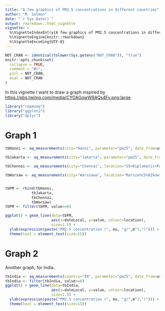 ```yaml
---
title: "A few graphics of PM2.5 concentrations in different countries"
author: "M. Salmon"
date: "`r Sys.Date()`"
output: rmarkdown::html_vignette
vignette: >
  %\VignetteIndexEntry{A few graphics of PM2.5 concentrations in different countries}
  %\VignetteEngine{knitr::rmarkdown}
  %\VignetteEncoding{UTF-8}
---
```


```r
NOT_CRAN <- identical(tolower(Sys.getenv("NOT_CRAN")), "true")
knitr::opts_chunk$set(
  collapse = TRUE,
  comment = "#>",
  purl = NOT_CRAN,
  eval = NOT_CRAN
)
```

In this vignette I want to draw a graph inspired by <https://pbs.twimg.com/media/CYOAGowW8AQs4Fy.png:large>.

```r
library("ropenaq")
library("ggplot2")
library("dplyr")

```
# Graph 1

```r
tbHanoi <- aq_measurements(city="Hanoi", parameter="pm25", date_from=as.character(Sys.Date()-1), limit=1000)$results

tbJakarta <- aq_measurements(city="Jakarta", parameter="pm25", date_from=as.character(Sys.Date()-1), limit=1000)$results

tbChennai <- aq_measurements(city="Chennai", location="US+Diplomatic+Post%3A+Chennai", parameter="pm25", date_from=as.character(Sys.Date()-1), limit=1000)$results

tbWarsaw <- aq_measurements(city="Warszawa", location="Marsza%C5%82kowska", parameter="pm25", date_from=as.character(Sys.Date()-1), limit=1000)$results


tbPM <- rbind(tbHanoi,
            tbJakarta,
            tbChennai,
            tbWarsaw)
tbPM <- filter(tbPM, value>=0)

ggplot() + geom_line(data=tbPM,
                     aes(x=dateLocal, y=value, colour=location),
                     size=1.5) +
  ylab(expression(paste("PM2.5 concentration (", mu, "g/",m^3,")"))) +
  theme(text = element_text(size=15))

```

# Graph 2

Another graph, for India.

```r
tbIndia <- aq_measurements(country="IN", parameter="pm25", date_from=as.character(Sys.Date()-1), limit=1000)$results
tbIndia <- filter(tbIndia, value>=0)
ggplot() + geom_line(data=tbIndia,
                     aes(x=dateLocal, y=value, colour=location),
                     size=1.5) +
  ylab(expression(paste("PM2.5 concentration (", mu, "g/",m^3,")"))) +
  theme(text = element_text(size=15))
```
